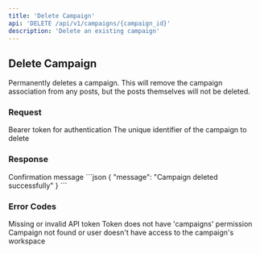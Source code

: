 ```yaml
---
title: 'Delete Campaign'
api: 'DELETE /api/v1/campaigns/{campaign_id}'
description: 'Delete an existing campaign'
---
```


## Delete Campaign

Permanently deletes a campaign. This will remove the campaign association from any posts, but the posts themselves will not be deleted.

### Request

<ParamField header="Authorization" required>
  Bearer token for authentication
</ParamField>

<ParamField path="campaign_id" type="integer" required>
  The unique identifier of the campaign to delete
</ParamField>

### Response

<ResponseField name="message" type="string">
  Confirmation message
</ResponseField>

<ResponseExample>
```json
{
  "message": "Campaign deleted successfully"
}
```
</ResponseExample>

### Error Codes

<ResponseField name="401" type="Unauthorized">
  Missing or invalid API token
</ResponseField>

<ResponseField name="403" type="Forbidden">
  Token does not have 'campaigns' permission
</ResponseField>

<ResponseField name="404" type="Not Found">
  Campaign not found or user doesn't have access to the campaign's workspace
</ResponseField> 